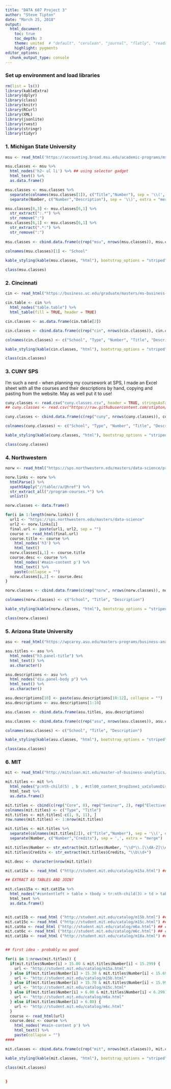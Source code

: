 ---
title: "DATA 607 Project 3"
author: "Steve Tipton"
date: "March 25, 2018"
output:
  html_document:
    toc: true
    toc_depth: 3  
    theme: united  # "default", "cerulean", "journal", "flatly", "readable", "spacelab", "united", "cosmo", "lumen", "paper", "sandstone", "simplex", "yeti"
    highlight: pygments
editor_options: 
  chunk_output_type: console
---

### Set up environment and load libraries

```{r, results = "hide", message = FALSE, warning = FALSE}
rm(list = ls())
library(kableExtra)
library(dplyr)
library(class)
library(knitr)
library(RCurl)
library(XML)
library(jsonlite)
library(rvest)
library(stringr)
library(tidyr)
```

### 1. Michigan State University

```{r}
msu <- read_html('https://accounting.broad.msu.edu/academic-programs/ms-business-analytics/course-descriptions/')

msu.classes <- msu %>%
  html_nodes('h2~ ul li') %>% ## using selector gadget
  html_text() %>%
  as.data.frame() 

msu.classes <- msu.classes %>%
  separate(colnames(msu.classes[1]), c("Title","Number"), sep = '\\(', extra = "merge") %>%
  separate(Number, c("Number","Description"), sep = '\\)', extra = "merge")

msu.classes[6,3] <- msu.classes[6,1] %>%
  str_extract(":.*") %>%
  str_remove(":")
msu.classes[6,1] <- msu.classes[6,1] %>%
  str_extract(".*:") %>%
  str_remove(":")
  
msu.classes <- cbind.data.frame(c(rep("msu", nrows(msu.classes)), msu.classes)

colnames(msu.classes)[1] <- "School"
  
kable_styling(kable(msu.classes, "html"), bootstrap_options = "striped")

class(msu.classes)
```

### 2. Cincinnati

```{r}
cin <- read_html("https://business.uc.edu/graduate/masters/ms-business-analytics/msba-academics.html")

cin.table <- cin %>% 
  html_nodes("table.table") %>%
  html_table(fill = TRUE, header = TRUE)

cin.classes <- as.data.frame(cin.table[2])

cin.classes <- cbind.data.frame(c(rep("cin", nrows(cin.classes)), cin.classes)

colnames(cin.classes) <- c("School", "Type", "Number", "Title", "Description", "Syllabus")

kable_styling(kable(cin.classes, "html"), bootstrap_options = "striped")

class(cin.classes)
```

### 3. CUNY SPS

I'm such a nerd - when planning my coursework at SPS, I made an Excel sheet with all the courses and their descriptions by hand, copying and pasting from the website.  May as well put it to use!

```{r}
cuny.classes <- read.csv("cuny.classes.csv", header = TRUE, stringsAsFactors = FALSE)
## cuny.classes <- read.csv("https://raw.githubusercontent.com/stipton/CUNY-SPS/master/DATA%20607%20Project%203/cuny.classes.csv")

cuny.classes <- cbind.data.frame(c(rep("cuny", nrows(cuny.classes)), cuny.classes)

colnames(cuny.classes) <- c("School", "Type", "Number", "Title", "Description", "Credits", "Prerequisites")

kable_styling(kable(cuny.classes, "html"), bootstrap_options = "striped")

class(cuny.classes)
```

### 4. Northwestern

```{r}
norw <- read_html("https://sps.northwestern.edu/masters/data-science/program-courses.php")

norw.links <- norw %>%
  htmlParse() %>%
  xpathSApply("//table//a/@href") %>%
  str_extract_all("/program-courses.*") %>%
  unlist()

norw.classes <- data.frame()

for(i in 1:length(norw.links)) {
  url1 <- "https://sps.northwestern.edu/masters/data-science"
  url2 <- norw.links[i]
  final.url <- paste(url1, url2, sep = "")
  course <- read_html(final.url)
  course.title <- course %>%
    html_nodes('h3') %>%
    html_text()
  norw.classes[i,1] <- course.title
  course.desc <- course %>%
    html_nodes('#main-content p') %>%
    html_text() %>%
    paste(collapse = "")
  norw.classes[i,2] <- course.desc
}

norw.classes <- cbind.data.frame(c(rep("norw", nrows(norw.classes)), norw.classes)

colnames(norw.classes) <- c("School", "Title", "Description")

kable_styling(kable(norw.classes, "html"), bootstrap_options = "striped")

class(norw.classes)
```

### 5. Arizona State University

```{r}
asu <- read_html("https://wpcarey.asu.edu/masters-programs/business-analytics/curriculum")

asu.titles <- asu %>%
  html_nodes("h3.panel-title") %>% 
  html_text() %>%
  as.character() 

asu.descriptions <- asu %>%
  html_nodes("div.panel-body p") %>%
  html_text() %>%
  as.character()

asu.descriptions[10] <- paste(asu.descriptions[10:12], collapse = "")
asu.descriptions <- asu.descriptions[1:10]

asu.classes <- cbind.data.frame(asu.titles, asu.descriptions)

asu.classes <- cbind.data.frame(c(rep("asu", nrows(asu.classes)), asu.classes)

colnames(asu.classes) <- c("School", "Title", "Description")

kable_styling(kable(asu.classes, "html"), bootstrap_options = "striped")

class(asu.classes)
```

### 6. MIT

```{r}
mit <- read_html("http://mitsloan.mit.edu/master-of-business-analytics/program-components/curriculum/")

mit.titles <- mit %>%
  html_nodes("p:nth-child(5) , b , #ctl00_content_DropZone1_uxColumnDisplay_ctl00_uxControlColumn_ctl00_uxWidgetHost_uxWidgetHost_widget_ux_Description li") %>% ## using selector gadget
  html_text %>%
  as.data.frame()

mit.titles <- cbind(c(rep("Core", 8), rep("Seminar", 2), rep("Electives", 27)), mit.titles[1])
colnames(mit.titles) <- c("Type", "Title")
mit.titles <- mit.titles[-c(1, 9, 11), ]
row.names(mit.titles) <- 1:nrow(mit.titles)

mit.titles <- mit.titles %>%
  separate(colnames(mit.titles[2]), c("Title","Number"), sep = '\\(', extra = "merge") %>%
  separate(Number, c("Number","Credits"), sep = ',', extra = "merge")

mit.titles$Number <- str_extract(mit.titles$Number, "\\d*\\.[\\dA-Z]\\d*")
mit.titles$Credits <- str_extract(mit.titles$Credits, "\\b\\d+")

mit.desc <- character(nrow(mit.title))

mit.cat15a <- read_html ("http://student.mit.edu/catalog/m15a.html") ## class number in (15.00, 15.299)

## EXTRACT AS TABLES AND JOIN?

mit.class15a <- mit.cat15a %>%
  html_nodes("#contentleft > table > tbody > tr:nth-child(3) > td > table:nth-child(4) > tbody > tr > td > h3:nth-child(651)") %>% ## using selector gadget
  html_text %>%
  as.data.frame()


mit.cat15b <- read_html ("http://student.mit.edu/catalog/m15b.html") ## class number in (15.30, 15.699) 
mit.cat15c <- read_html ("http://student.mit.edu/catalog/m15c.html") ## class number in (15.70, 15.999) 
mit.cat6a <- read_html ("http://student.mit.edu/catalog/m6a.html") ## class number in (6.00, 6.299)
mit.cat6c <- read_html ("http://student.mit.edu/catalog/m6c.html") ## class number in (6.80, 6.999)
mit.cat18a <- read_html ("http://student.mit.edu/catalog/m18a.html") ## class number in (18.00, 18.299)


## first idea - probably no good

for(i in 1:nrows(mit.titles)) {
  if(mit.titles$Number[i] > 15.00 & mit.titles$Number[i] < 15.299) {
    url <- "http://student.mit.edu/catalog/m15a.html"
  } else if(mit.titles$Number[i] > 15.30 & mit.titles$Number[i] < 15.699) {
    url <- "http://student.mit.edu/catalog/m15b.html"
  } else if(mit.titles$Number[i] > 15.70 & mit.titles$Number[i] < 15.999) {
    url <- "http://student.mit.edu/catalog/m15c.html"
  } else if(mit.titles$Number[i] > 6.00 & mit.titles$Number[i] < 6.299) {
    url <- "http://student.mit.edu/catalog/m6a.html"
  } else if(mit.titles$Number[i] > 6.80) {
    url <- "http://student.mit.edu/catalog/m6c.html"
  } 
  course <- read_html(url)
  course.desc <- course %>%
    html_nodes('#main-content p') %>%
    html_text() %>%
    paste(collapse = "")
####  

mit.classes <- cbind.data.frame(c(rep("mit", nrows(mit.classes)), mit.classes)

kable_styling(kable(mit.classes, "html"), bootstrap_options = "striped")

class(mit.classes)  
  
  
}

```
